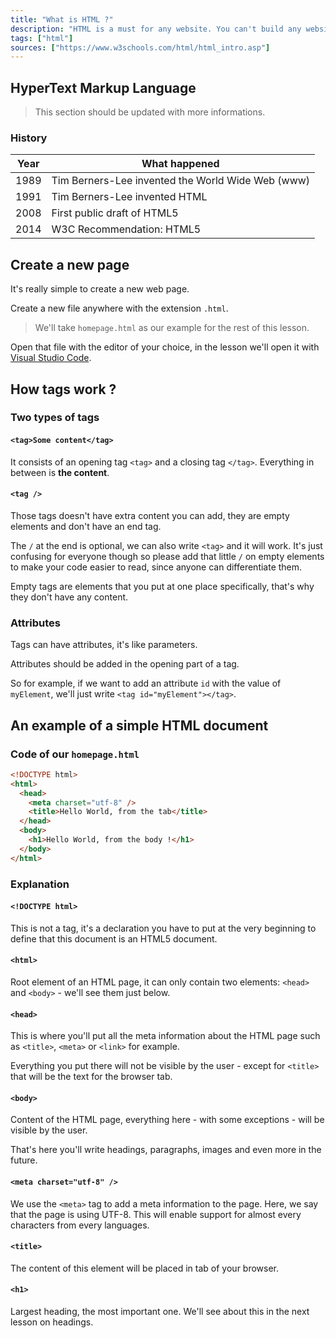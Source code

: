 ```yaml
---
title: "What is HTML ?"
description: "HTML is a must for any website. You can't build any website properly without any HTML knowledge. It's thank to it that you can visualize structured webpages in your web browser."
tags: ["html"]
sources: ["https://www.w3schools.com/html/html_intro.asp"]
---
```


## HyperText Markup Language

> This section should be updated with more informations.

### History

| Year | What happened |
| ---- | ------------- |
| 1989 | Tim Berners-Lee invented the World Wide Web (www) |
| 1991 | Tim Berners-Lee invented HTML |
| 2008 | First public draft of HTML5 |
| 2014 | W3C Recommendation: HTML5 |

## Create a new page

It's really simple to create a new web page.

Create a new file anywhere with the extension `.html`.

> We'll take `homepage.html` as our example for the rest of this lesson.

Open that file with the editor of your choice, in the lesson we'll open it with [Visual Studio Code](https://code.visualstudio.com/).

## How tags work ?

### Two types of tags

#### `<tag>Some content</tag>`

It consists of an opening tag `<tag>` and a closing tag `</tag>`. Everything in between is **the content**.

#### `<tag />`

Those tags doesn't have extra content you can add, they are empty elements and don't have an end tag.

The `/` at the end is optional, we can also write `<tag>` and it will work.
It's just confusing for everyone though so please add that little `/` on empty elements to make your code easier to read, since anyone can differentiate them.

Empty tags are elements that you put at one place specifically, that's why they don't have any content.

### Attributes

Tags can have attributes, it's like parameters.

Attributes should be added in the opening part of a tag.

So for example, if we want to add an attribute `id` with the value of `myElement`, we'll just write `<tag id="myElement"></tag>`.

## An example of a simple HTML document

### Code of our `homepage.html`

```html
<!DOCTYPE html>
<html>
  <head>
    <meta charset="utf-8" />
    <title>Hello World, from the tab</title>
  </head>
  <body>
    <h1>Hello World, from the body !</h1>
  </body>
</html>
```

### Explanation

#### `<!DOCTYPE html>`

This is not a tag, it's a declaration you have to put at the very beginning to define that this document is an HTML5 document.

#### `<html>`

Root element of an HTML page, it can only contain two elements: `<head>` and `<body>` - we'll see them just below.

#### `<head>`

This is where you'll put all the meta information about the HTML page such as `<title>`, `<meta>` or `<link>` for example.

Everything you put there will not be visible by the user - except for `<title>` that will be the text for the browser tab.

#### `<body>`

Content of the HTML page, everything here - with some exceptions - will be visible by the user.

That's here you'll write headings, paragraphs, images and even more in the future.

#### `<meta charset="utf-8" />`

We use the `<meta>` tag to add a meta information to the page. Here, we say that the page is using UTF-8. This will enable support for almost every characters from every languages.

#### `<title>`

The content of this element will be placed in tab of your browser.

#### `<h1>`

Largest heading, the most important one. We'll see about this in the next lesson on headings.

